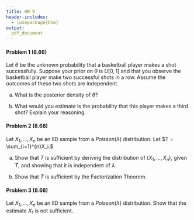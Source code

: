 ```yaml
---
title: HW 9
header-includes:
  - \usepackage{bbm}
output:
  pdf_document
---
```




#### Problem 1 (8.66)

Let $\theta$ be the unknown probability that a basketball player makes a shot successfully. Suppose your prior on $\theta$ is $U[0,1]$ and that you observe the basketball player make two successful shots in a row. Assume the outcomes of these two shots are independent. 

(a) What is the posterior density of $\theta$? 

(b) What would you estimate is the probability that this player makes a third shot? Explain your reasoning. 




\pagebreak

#### Problem 2 (8.68)

Let $X_1, \dots, X_n$ be an IID sample from a $Poisson(\lambda)$ distribution. Let $T = \sum_{i=1}^{n}X_i.$

(a) Show that $T$ is sufficient by deriving the distribution of $(X_1, \dots, X_n)$, given $T$, and showing that it is independent of $\lambda$.

(b) Show that $T$ is sufficient by the Factorization Theorem.





\pagebreak

#### Problem 3 (8.68)

Let $X_1, \dots, X_n$ be an IID sample from a $Poisson(\lambda)$ distribution. Show that the estimate $X_1$ is not sufficient. 








